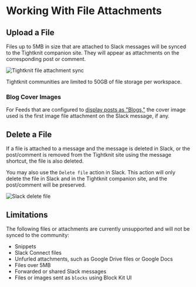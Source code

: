
# Working With File Attachments

## Upload a File

Files up to 5MB in size that are attached to Slack messages will be synced to the Tightknit companion site.
They will appear as attachments on the corresponding post or comment.

![Tightknit file attachment sync](/basics/files-sync-graphic.png)

<Callout type="info">
  Tightknit communities are limited to 50GB of file storage per workspace.
</Callout>

### Blog Cover Images

For Feeds that are configured to [display posts as "Blogs,"](../tightknit-site/post#blog) the cover image used is the first image file attachment on the Slack message, if any.

## Delete a File

If a file is attached to a message and the message is deleted in Slack, or the post/comment is removed from the Tightknit site using the message shortcut, the file is also deleted.

You may also use the `Delete file` action in Slack. This action will only delete the file in Slack and in the Tightknit companion site, and the post/comment will be preserved.

![Slack delete file](/files-slack-delete.png)

## Limitations

The following files or attachments are currently unsupported and will not be synced to the community:

- Snippets
- Slack Connect files
- Unfurled attachments, such as Google Drive files or Google Docs
- Files over 5MB
- Forwarded or shared Slack messages
- Files or images sent as `blocks` using Block Kit UI
